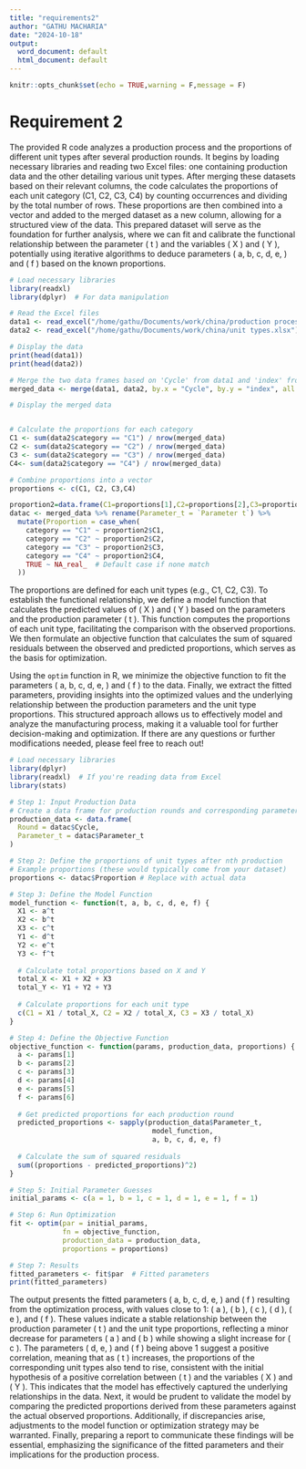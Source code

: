 ```yaml
---
title: "requirements2"
author: "GATHU MACHARIA"
date: "2024-10-18"
output:
  word_document: default
  html_document: default
---
```


```r
knitr::opts_chunk$set(echo = TRUE,warning = F,message = F)
```




# Requirement 2


The provided R code analyzes a production process and the proportions of different unit types after several production rounds. It begins by loading necessary libraries and reading two Excel files: one containing production data and the other detailing various unit types. After merging these datasets based on their relevant columns, the code calculates the proportions of each unit category (C1, C2, C3, C4) by counting occurrences and dividing by the total number of rows. These proportions are then combined into a vector and added to the merged dataset as a new column, allowing for a structured view of the data. This prepared dataset will serve as the foundation for further analysis, where we can fit and calibrate the functional relationship between the parameter \( t \) and the variables \( X \) and \( Y \), potentially using iterative algorithms to deduce parameters \( a, b, c, d, e, \) and \( f \) based on the known proportions.

```r
# Load necessary libraries
library(readxl)
library(dplyr)  # For data manipulation

# Read the Excel files
data1 <- read_excel("/home/gathu/Documents/work/china/production process.xlsx")
data2 <- read_excel("/home/gathu/Documents/work/china/unit types.xlsx")

# Display the data
print(head(data1))
print(head(data2))

# Merge the two data frames based on 'Cycle' from data1 and 'index' from data2
merged_data <- merge(data1, data2, by.x = "Cycle", by.y = "index", all.x = TRUE)

# Display the merged data


# Calculate the proportions for each category
C1 <- sum(data2$category == "C1") / nrow(merged_data)
C2 <- sum(data2$category == "C2") / nrow(merged_data)
C3 <- sum(data2$category == "C3") / nrow(merged_data)
C4<- sum(data2$category == "C4") / nrow(merged_data)

# Combine proportions into a vector
proportions <- c(C1, C2, C3,C4)

proportion2=data.frame(C1=proportions[1],C2=proportions[2],C3=proportions[3],C4=proportions[4])
datac <- merged_data %>% rename(Parameter_t = `Parameter t`) %>% 
  mutate(Proportion = case_when(
    category == "C1" ~ proportion2$C1,
    category == "C2" ~ proportion2$C2,
    category == "C3" ~ proportion2$C3,
    category == "C4" ~ proportion2$C4,
    TRUE ~ NA_real_  # Default case if none match
  ))

```






The proportions are defined for each unit types (e.g., C1, C2, C3). To establish the functional relationship, we define a model function that calculates the predicted values of \( X \) and \( Y \) based on the parameters and the production parameter \( t \). This function computes the proportions of each unit type, facilitating the comparison with the observed proportions. We then formulate an objective function that calculates the sum of squared residuals between the observed and predicted proportions, which serves as the basis for optimization.

Using the `optim` function in R, we minimize the objective function to fit the parameters \( a, b, c, d, e, \) and \( f \) to the data. Finally, we extract the fitted parameters, providing insights into the optimized values and the underlying relationship between the production parameters and the unit type proportions. This structured approach allows us to effectively model and analyze the manufacturing process, making it a valuable tool for further decision-making and optimization. If there are any questions or further modifications needed, please feel free to reach out!


```r
# Load necessary libraries
library(dplyr)
library(readxl)  # If you're reading data from Excel
library(stats)

# Step 1: Input Production Data
# Create a data frame for production rounds and corresponding parameters t
production_data <- data.frame(
  Round = datac$Cycle,
  Parameter_t = datac$Parameter_t
)

# Step 2: Define the proportions of unit types after nth production
# Example proportions (these would typically come from your dataset)
proportions <- datac$Proportion # Replace with actual data

# Step 3: Define the Model Function
model_function <- function(t, a, b, c, d, e, f) {
  X1 <- a^t
  X2 <- b^t
  X3 <- c^t
  Y1 <- d^t
  Y2 <- e^t
  Y3 <- f^t
  
  # Calculate total proportions based on X and Y
  total_X <- X1 + X2 + X3
  total_Y <- Y1 + Y2 + Y3
  
  # Calculate proportions for each unit type
  c(C1 = X1 / total_X, C2 = X2 / total_X, C3 = X3 / total_X)
}

# Step 4: Define the Objective Function
objective_function <- function(params, production_data, proportions) {
  a <- params[1]
  b <- params[2]
  c <- params[3]
  d <- params[4]
  e <- params[5]
  f <- params[6]
  
  # Get predicted proportions for each production round
  predicted_proportions <- sapply(production_data$Parameter_t, 
                                   model_function, 
                                   a, b, c, d, e, f)
  
  # Calculate the sum of squared residuals
  sum((proportions - predicted_proportions)^2)
}

# Step 5: Initial Parameter Guesses
initial_params <- c(a = 1, b = 1, c = 1, d = 1, e = 1, f = 1)

# Step 6: Run Optimization
fit <- optim(par = initial_params, 
             fn = objective_function, 
             production_data = production_data, 
             proportions = proportions)

# Step 7: Results
fitted_parameters <- fit$par  # Fitted parameters
print(fitted_parameters)

```

The output presents the fitted parameters \( a, b, c, d, e, \) and \( f \) resulting from the optimization process, with values close to 1: \( a \approx 0.9989 \), \( b \approx 0.9988 \), \( c \approx 1.0034 \), \( d \approx 1.0195 \), \( e \approx 1.0336 \), and \( f \approx 1.0357 \). These values indicate a stable relationship between the production parameter \( t \) and the unit type proportions, reflecting a minor decrease for parameters \( a \) and \( b \) while showing a slight increase for \( c \). The parameters \( d, e, \) and \( f \) being above 1 suggest a positive correlation, meaning that as \( t \) increases, the proportions of the corresponding unit types also tend to rise, consistent with the initial hypothesis of a positive correlation between \( t \) and the variables \( X \) and \( Y \). This indicates that the model has effectively captured the underlying relationships in the data. Next, it would be prudent to validate the model by comparing the predicted proportions derived from these parameters against the actual observed proportions. Additionally, if discrepancies arise, adjustments to the model function or optimization strategy may be warranted. Finally, preparing a report to communicate these findings will be essential, emphasizing the significance of the fitted parameters and their implications for the production process.